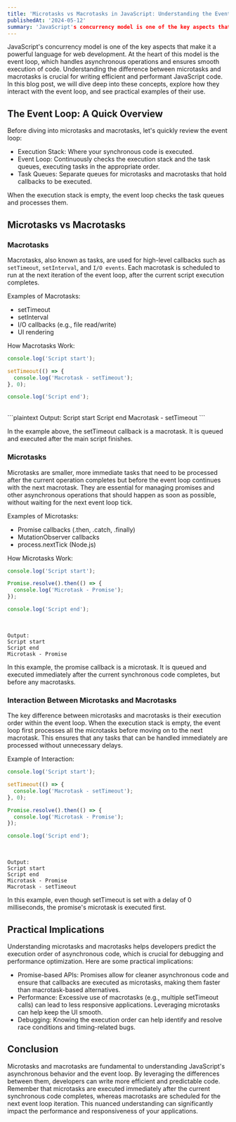```yaml
---
title: 'Microtasks vs Macrotasks in JavaScript: Understanding the Event Loop'
publishedAt: '2024-05-12'
summary: 'JavaScript's concurrency model is one of the key aspects that make it a powerful language for web development. At the heart of this model is the event loop, which handles asynchronous operations and ensures smooth execution of code.'
---
```


JavaScript's concurrency model is one of the key aspects that make it a powerful language for web development. At the heart of this model is the event loop, which handles asynchronous operations and ensures smooth execution of code. Understanding the difference between microtasks and macrotasks is crucial for writing efficient and performant JavaScript code. In this blog post, we will dive deep into these concepts, explore how they interact with the event loop, and see practical examples of their use.

## The Event Loop: A Quick Overview
Before diving into microtasks and macrotasks, let's quickly review the event loop:

- Execution Stack: Where your synchronous code is executed.
- Event Loop: Continuously checks the execution stack and the task queues, executing tasks in the appropriate order.
- Task Queues: Separate queues for microtasks and macrotasks that hold callbacks to be executed.

When the execution stack is empty, the event loop checks the task queues and processes them.

## Microtasks vs Macrotasks

### Macrotasks
Macrotasks, also known as tasks, are used for high-level callbacks such as `setTimeout`, `setInterval`, and `I/O events`. Each macrotask is scheduled to run at the next iteration of the event loop, after the current script execution completes.

Examples of Macrotasks:

- setTimeout
- setInterval
- I/O callbacks (e.g., file read/write)
- UI rendering

How Macrotasks Work:

```js
console.log('Script start');

setTimeout(() => {
  console.log('Macrotask - setTimeout');
}, 0);

console.log('Script end');
```
<br/>
```plaintext
Output:
Script start
Script end
Macrotask - setTimeout
```

In the example above, the setTimeout callback is a macrotask. It is queued and executed after the main script finishes.

### Microtasks
Microtasks are smaller, more immediate tasks that need to be processed after the current operation completes but before the event loop continues with the next macrotask. They are essential for managing promises and other asynchronous operations that should happen as soon as possible, without waiting for the next event loop tick.

Examples of Microtasks:

- Promise callbacks (.then, .catch, .finally)
- MutationObserver callbacks
- process.nextTick (Node.js)

How Microtasks Work:

```js
console.log('Script start');

Promise.resolve().then(() => {
  console.log('Microtask - Promise');
});

console.log('Script end');
```
<br/>

```plaintext
Output:
Script start
Script end
Microtask - Promise
```

In this example, the promise callback is a microtask. It is queued and executed immediately after the current synchronous code completes, but before any macrotasks.

### Interaction Between Microtasks and Macrotasks
The key difference between microtasks and macrotasks is their execution order within the event loop. When the execution stack is empty, the event loop first processes all the microtasks before moving on to the next macrotask. This ensures that any tasks that can be handled immediately are processed without unnecessary delays.

Example of Interaction:

```js
console.log('Script start');

setTimeout(() => {
  console.log('Macrotask - setTimeout');
}, 0);

Promise.resolve().then(() => {
  console.log('Microtask - Promise');
});

console.log('Script end');
```
<br/>

```plaintext
Output:
Script start
Script end
Microtask - Promise
Macrotask - setTimeout
```

In this example, even though setTimeout is set with a delay of 0 milliseconds, the promise's microtask is executed first.

## Practical Implications
Understanding microtasks and macrotasks helps developers predict the execution order of asynchronous code, which is crucial for debugging and performance optimization. Here are some practical implications:

- Promise-based APIs: Promises allow for cleaner asynchronous code and ensure that callbacks are executed as microtasks, making them faster than macrotask-based alternatives.
- Performance: Excessive use of macrotasks (e.g., multiple setTimeout calls) can lead to less responsive applications. Leveraging microtasks can help keep the UI smooth.
- Debugging: Knowing the execution order can help identify and resolve race conditions and timing-related bugs.

## Conclusion
Microtasks and macrotasks are fundamental to understanding JavaScript's asynchronous behavior and the event loop. By leveraging the differences between them, developers can write more efficient and predictable code. Remember that microtasks are executed immediately after the current synchronous code completes, whereas macrotasks are scheduled for the next event loop iteration. This nuanced understanding can significantly impact the performance and responsiveness of your applications.